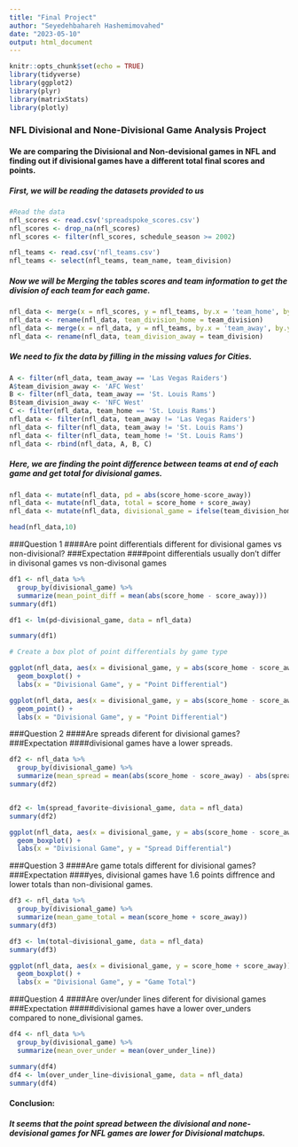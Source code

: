 ```yaml
---
title: "Final Project"
author: "Seyedehbahareh Hashemimovahed"
date: "2023-05-10"
output: html_document
---
```


```r
knitr::opts_chunk$set(echo = TRUE)
library(tidyverse)
library(ggplot2)
library(plyr)
library(matrixStats)
library(plotly)
```



### NFL Divisional and None-Divisional Game Analysis Project
#### We are comparing the Divisional and Non-devisional games in NFL and finding out if divisional games have a different total final scores and points. 


##### First, we will be reading the datasets provided to us 

```r
#Read the data
nfl_scores <- read.csv('spreadspoke_scores.csv')
nfl_scores <- drop_na(nfl_scores)
nfl_scores <- filter(nfl_scores, schedule_season >= 2002)

nfl_teams <- read.csv('nfl_teams.csv')
nfl_teams <- select(nfl_teams, team_name, team_division)
```

##### Now we will be Merging the tables scores and team information to get the division of each team for each game.

```r
nfl_data <- merge(x = nfl_scores, y = nfl_teams, by.x = 'team_home', by.y = 'team_name', all.x = TRUE)
nfl_data <- rename(nfl_data, team_division_home = team_division)
nfl_data <- merge(x = nfl_data, y = nfl_teams, by.x = 'team_away', by.y = 'team_name', all.x = TRUE)
nfl_data <- rename(nfl_data, team_division_away = team_division)
```

##### We need to fix the data by filling in the missing values for Cities.

```r
A <- filter(nfl_data, team_away == 'Las Vegas Raiders')
A$team_division_away <- 'AFC West'
B <- filter(nfl_data, team_away == 'St. Louis Rams')
B$team_division_away <- 'NFC West'
C <- filter(nfl_data, team_home == 'St. Louis Rams')
nfl_data <- filter(nfl_data, team_away != 'Las Vegas Raiders')
nfl_data <- filter(nfl_data, team_away != 'St. Louis Rams')
nfl_data <- filter(nfl_data, team_home != 'St. Louis Rams')
nfl_data <- rbind(nfl_data, A, B, C)
```

##### Here, we are finding the point difference between teams at end of each game and get total for divisional games. 

```r
nfl_data <- mutate(nfl_data, pd = abs(score_home-score_away))
nfl_data <- mutate(nfl_data, total = score_home + score_away)
nfl_data <- mutate(nfl_data, divisional_game = ifelse(team_division_home == team_division_away, TRUE, FALSE))

head(nfl_data,10)
```

###Question 1 
####Are point differentials different for divisional games vs non-divisional?
###Expectation
####point differentials usually don't differ in divisonal games vs non-divisonal games

```r
df1 <- nfl_data %>%
  group_by(divisional_game) %>%
  summarize(mean_point_diff = mean(abs(score_home - score_away)))
summary(df1)

df1 <- lm(pd~divisional_game, data = nfl_data)

summary(df1)

# Create a box plot of point differentials by game type

ggplot(nfl_data, aes(x = divisional_game, y = abs(score_home - score_away))) +
  geom_boxplot() +
  labs(x = "Divisional Game", y = "Point Differential")

ggplot(nfl_data, aes(x = divisional_game, y = abs(score_home - score_away))) +
  geom_point() +
  labs(x = "Divisional Game", y = "Point Differential")
```

###Question 2
####Are spreads diferent for divisional games?
###Expectation
####divisional games have a lower spreads.
```r
df2 <- nfl_data %>%
  group_by(divisional_game) %>%
  summarize(mean_spread = mean(abs(score_home - score_away) - abs(spread_favorite)))
summary(df2)


df2 <- lm(spread_favorite~divisional_game, data = nfl_data)
summary(df2)

ggplot(nfl_data, aes(x = divisional_game, y = abs(score_home - score_away) - abs(spread_favorite))) +
  geom_boxplot() +
  labs(x = "Divisional Game", y = "Spread Differential")


```


###Question 3
####Are game totals different for divisional games?
###Expectation
####yes, divisional games have 1.6 points diffrence and lower totals than non-divisional games. 
```r

df3 <- nfl_data %>%
  group_by(divisional_game) %>%
  summarize(mean_game_total = mean(score_home + score_away))
summary(df3)

df3 <- lm(total~divisional_game, data = nfl_data)
summary(df3)

ggplot(nfl_data, aes(x = divisional_game, y = score_home + score_away)) +
  geom_boxplot() +
  labs(x = "Divisional Game", y = "Game Total")

```


###Question 4
####Are over/under lines diferent for divisional games
###Expectation
#####divisional games have a lower over_unders compared to none_divisional games.
```r
df4 <- nfl_data %>%
  group_by(divisional_game) %>%
  summarize(mean_over_under = mean(over_under_line))

summary(df4)
df4 <- lm(over_under_line~divisional_game, data = nfl_data)
summary(df4)
```
#### Conclusion: 
##### It seems that the point spread between the divisional and none-devisional games for NFL games are lower for Divisional matchups.   

